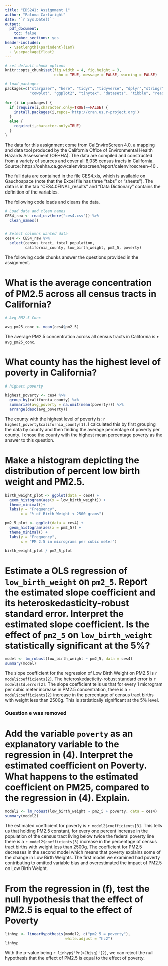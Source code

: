 ```yaml
---
title: "EDS241: Assignment 1"
author: "Paloma Cartwright"
date: '`r Sys.Date()`'
output: 
  pdf_document:
    toc: false
    number_sections: yes
header-includes:
  - \setlength{\parindent}{1em}
  - \usepackage{float}
--- 
```


``` r

# set default chunk options
knitr::opts_chunk$set(fig.width = 4, fig.height = 3, 
                      echo = TRUE, message = FALSE, warning = FALSE)

# load packages
packages=c("stargazer", "here", "tidyr", "tidyverse", "dplyr","stringr", "janitor", "huxtable",
           "cowplot", "ggplot2", "tinytex", "datasets", "tibble", "readxl", "estimatr", "patchwork", "car")

for (i in packages) {
  if (require(i,character.only=TRUE)==FALSE) {
    install.packages(i,repos='http://cran.us.r-project.org')
  }
  else {
    require(i,character.only=TRUE)
  }
}


```

\noindent The data for this assignment come from CalEnviroScreen 4.0, a mapping and data tool produced by the California Office of Environmental Health Hazards Assessment (OEHHA). The data are compiled and constructed from a variety of sources and cover all 8,035 census tracts in California. Source: https://oehha.ca.gov/calenviroscreen/report/calenviroscreen-40 .

\noindent The full data are contained in the file CES4.xls, which is available on Gauchospace (note that the Excel file has three “tabs” or “sheets”). The data is in the tab “CES4.0FINAL_results” and “Data Dictionary” contains the definition of the variables.


\noindent The following code loads and cleans the data.

```r

# Load data and clean names
CES4_raw <- read_csv(here("ces4.csv")) %>% 
  clean_names()


# Select columns wanted data
ces4 <- CES4_raw %>%
  select(census_tract, total_population, 
         california_county, low_birth_weight, pm2_5, poverty)

```

\noindent The following code chunks answer the questions provided in the assignment.  

# What is the average concentration of PM2.5 across all census tracts in California?

```r
# Avg PM2.5 Conc

avg_pm25_conc <- mean(ces4$pm2_5)

```

The average PM2.5 concentration across all census tracts in California is `r avg_pm25_conc`.

# What county has the highest level of poverty in California? 

```r
# highest poverty 

highest_poverty <- ces4 %>% 
  group_by(california_county) %>% 
  summarize(avg_poverty = na.omit(mean(poverty))) %>% 
  arrange(desc(avg_poverty))

```

The county with the highest level of poverty is: `r highest_poverty$california_county[1]`. I calculated this by first grouping the data by county and then finding the average percentage of poverty per county. I chose the county with the highest mean percentage poverty as the answer to this question. 

# Make a histogram depicting the distribution of percent low birth weight and PM2.5.

```r

birth_weight_plot <- ggplot(data = ces4) +
  geom_histogram(aes(x = low_birth_weight)) + 
  theme_minimal()+
  labs(y = "Frequency", 
       x = "% of Birth Weight < 2500 grams")

pm2_5_plot <- ggplot(data = ces4) +
  geom_histogram(aes(x = pm2_5)) +
  theme_minimal() +
  labs(y = "Frequency", 
       x = "PM 2.5 in micrograms per cubic meter")

```

```r
birth_weight_plot / pm2_5_plot
```


# Estimate a OLS regression of `low_birth_weight` on `pm2_5`. Report the estimated slope coefficient and its heteroskedasticity-robust standard error. Interpret the estimated slope coefficient. Is the effect of `pm2_5` on `low_birth_weight` statistically significant at the 5%?

```r
model <- lm_robust(low_birth_weight ~ pm2_5, data = ces4)
summary(model)
```

The slope coefficient for the regression of Low Birth Weight on PM2.5 is `r model$coefficients[2]`. The heteroskedacticity-robust standard error is `r model$std.error[2]`. The slope coefficient tells us that for every 1 microgram per cubic meter increase in PM2.5 concentration, there is a `r model$coefficients[2]` increase in the percentage of census tract births with weight less than 2500g. This is statistically significant at the 5% level. 

### Question e was removed

# Add the variable `poverty` as an explanatory variable to the regression in (4). Interpret the estimated coefficient on Poverty. What happens to the estimated coefficient on PM25, compared to the regression in (4). Explain. 

```r
model2 <- lm_robust(low_birth_weight ~ pm2_5 + poverty, data = ces4)
summary(model2)
```

The estimated coefficient for poverty is `r model2$coefficients[3]`. This tells us that holding PM2.5 constant, for every one percent increase in the population of the census tract living below twice the federal poverty line there is a `r model2$coefficients[3]` increase in the percentage of census tract births with weight less than 2500g. The coefficient for PM2.5 decreases in the second model which means that poverty explains some of the change in Low Birth Weights. The first model we examined had poverty contributing to omitted variable bias and overestimated the impact of PM2.5 on Low Birth Weight. 


# From the regression in (f), test the null hypothesis that the effect of PM2.5 is equal to the effect of Poverty

```r
linhyp <- linearHypothesis(model2, c("pm2_5 = poverty"),
                           white.adjust = "hc2")
linhyp
```
With the p-value being `r linhyp$'Pr(>Chisq)'[2]`, we can reject the null hypothesis that the effect of PM2.5 is equal to the effect of poverty. 

